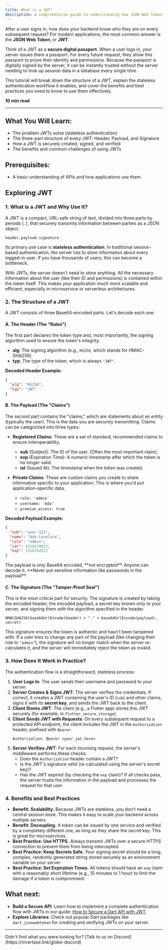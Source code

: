 ```yaml
---
title: What is a JWT?
description: A comprehensive guide to understanding how JSON Web Tokens are structured, signed, and used to secure modern APIs.
---
```


After a user signs in, how does your backend know who they are on every subsequent request? For modern applications, the most common answer is the **JSON Web Token**, or **JWT**.

Think of a JWT as a **secure digital passport**. When a user logs in, your server issues them a passport. For every future request, they show this passport to prove their identity and permissions. Because the passport is digitally signed by the server, it can be instantly trusted without the server needing to look up session data in a database every single time.

This tutorial will break down the structure of a JWT, explain the stateless authentication workflow it enables, and cover the benefits and best practices you need to know to use them effectively.

**10 min read**

---

## What You Will Learn:

- The problem JWTs solve (stateless authentication)
- The three-part structure of every JWT: Header, Payload, and Signature
- How a JWT is securely created, signed, and verified
- The benefits and common challenges of using JWTs

## Prerequisites:

- A basic understanding of APIs and how applications use them.

## Exploring JWT

### 1. What is a JWT and Why Use It?

A JWT is a compact, URL-safe string of text, divided into three parts by periods (`.`), that securely transmits information between parties as a JSON object.

```
header.payload.signature
```

Its primary use case is **stateless authentication**. In traditional session-based authentication, the server has to store information about every logged-in user. If you have thousands of users, this can become a bottleneck.

With JWTs, the server doesn't need to store anything. All the necessary information about the user (like their ID and permissions) is contained within the token itself. This makes your application much more scalable and efficient, especially in microservice or serverless architectures.

### 2. The Structure of a JWT

A JWT consists of three Base64-encoded parts. Let's decode each one.

#### A. The Header (The "Rules")

The first part declares the token type and, most importantly, the signing algorithm used to ensure the token's integrity.

- **alg**: The signing algorithm (e.g., `HS256`, which stands for HMAC-SHA256).
- **typ**: The type of the token, which is always `"JWT"`.

**Decoded Header Example:**

```json
{
  "alg": "HS256",
  "typ": "JWT"
}
```

#### B. The Payload (The "Claims")

The second part contains the "claims," which are statements about an entity (typically the user). This is the data you are securely transmitting. Claims can be categorized into three types:

- **Registered Claims**: These are a set of standard, recommended claims to ensure interoperability.
  - **sub** (Subject): The ID of the user. (Often the most important claim).
  - **exp** (Expiration Time): A numeric timestamp after which the token is no longer valid.
  - **iat** (Issued At): The timestamp when the token was created.

- **Private Claims**: These are custom claims you create to share information specific to your application. This is where you'd put application-specific data.
  - `role: 'admin'`
  - `username: 'Ada'`
  - `premium_access: true`

**Decoded Payload Example:**

```json
{
  "sub": "user-123",
  "name": "Ada Lovelace",
  "role": "admin",
  "iat": 1516239022,
  "exp": 1516242622
}
```

<Info>
The payload is only Base64 encoded, **not encrypted**. Anyone can decode it. **Never put sensitive information like passwords in the payload**.
</Info>

#### C. The Signature (The "Tamper-Proof Seal")

This is the most critical part for security. The signature is created by taking the encoded header, the encoded payload, a secret key known only to your server, and signing them with the algorithm specified in the header.

```
HMACSHA256(base64UrlEncode(header) + "." + base64UrlEncode(payload), secret)
```

This signature ensures the token is authentic and hasn't been tampered with. If a user tries to change any part of the payload (like changing their role to `"admin"`), the signature will no longer match when the server re-calculates it, and the server will immediately reject the token as invalid.

### 3. How Does It Work in Practice?

The authentication flow is a straightforward, stateless process:

1. **User Logs In**: The user sends their username and password to your server.
2. **Server Creates & Signs JWT**: The server verifies the credentials. If correct, it creates a JWT containing the user's ID (`sub`) and other claims, signs it with its **secret key**, and sends the JWT back to the client.
3. **Client Stores JWT**: The client (e.g., a Flutter app) stores this JWT securely (for example, in `flutter_secure_storage`).
4. **Client Sends JWT with Requests**: On every subsequent request to a protected API endpoint, the client includes the JWT in the `Authorization` header, prefixed with `Bearer`.
   ```
   Authorization: Bearer <your_jwt_here>
   ```
5. **Server Verifies JWT**: For each incoming request, the server's middleware performs these checks:
   - Does the `Authorization` header contain a JWT?
   - Is the JWT's signature valid (re-calculated using the server's secret key)?
   - Has the JWT expired (by checking the `exp` claim)? If all checks pass, the server trusts the information in the payload and processes the request for that user.

### 4. Benefits and Best Practices

- **Benefit: Scalability.** Because JWTs are stateless, you don't need a central session store. This makes it easy to scale your backend across multiple servers.
- **Benefit: Decoupling.** A token can be issued by one service and verified by a completely different one, as long as they share the secret key. This is great for microservices.
- **Best Practice: Use HTTPS.** Always transmit JWTs over a secure HTTPS connection to prevent them from being intercepted.
- **Best Practice: Keep Secrets Safe.** Your signing secret should be a long, complex, randomly generated string stored securely as an environment variable on your server.
- **Best Practice: Set Expiration Times.** All tokens should have an `exp` claim with a reasonably short lifetime (e.g., 15 minutes to 1 hour) to limit the damage if a token is compromised.

## What next:

- **Build a Secure API**: Learn how to implement a complete authentication flow with JWTs in our guide: [How to Secure a Dart API with JWT](/guides/secure-dart-apis).
- **Explore Libraries**: Check out popular Dart packages like `dart_jsonwebtoken` for creating and verifying JWTs on your server.

---

<Info>
  Didn't find what you were looking for? [Talk to us on Discord](https://invertase.link/globe-discord)
</Info>
